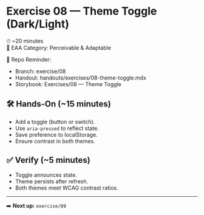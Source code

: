# Exercise 08 — Theme Toggle (Dark/Light)
⏱ ~20 minutes  
📖 EAA Category: Perceivable & Adaptable  

📂 Repo Reminder:  
- Branch: exercise/08  
- Handout: handouts/exercises/08-theme-toggle.mdx  
- Storybook: Exercises/08 — Theme Toggle  

## 🛠 Hands-On (~15 minutes)  
- Add a toggle (button or switch).  
- Use `aria-pressed` to reflect state.  
- Save preference to localStorage.  
- Ensure contrast in both themes.  

## ✅ Verify (~5 minutes)  
- Toggle announces state.  
- Theme persists after refresh.  
- Both themes meet WCAG contrast ratios.  

---
➡️ **Next up:** `exercise/09`
